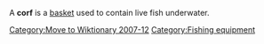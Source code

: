 [[Category:Move to Wiktionary 2007-12]]

A '''corf''' is a [[basket]] used to contain live fish underwater.

{{fishing-stub}}

[[Category:Fishing equipment]]